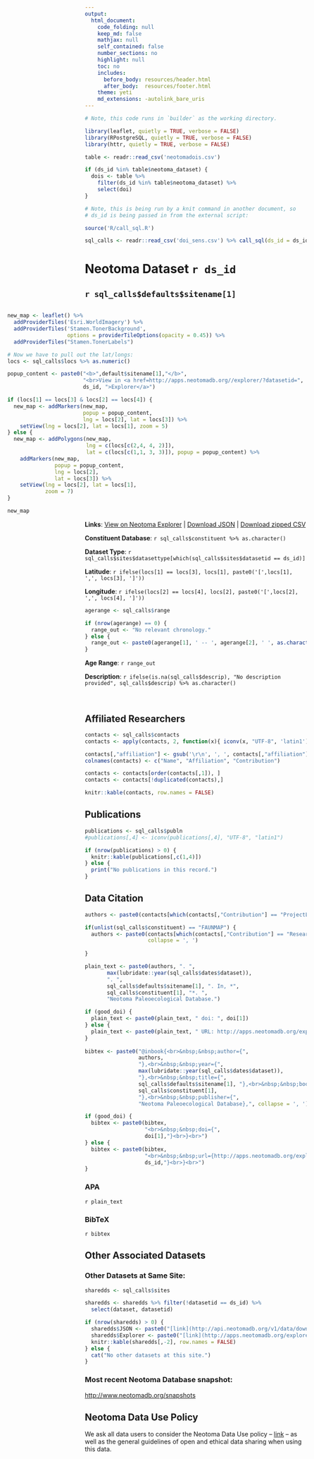 ```yaml
---
output:
  html_document:
    code_folding: null
    keep_md: false
    mathjax: null
    self_contained: false
    number_sections: no
    highlight: null
    toc: no
    includes:
      before_body: resources/header.html
      after_body:  resources/footer.html
    theme: yeti
    md_extensions: -autolink_bare_uris
---
```


```r

# Note, this code runs in `builder` as the working directory.

library(leaflet, quietly = TRUE, verbose = FALSE)
library(RPostgreSQL, quietly = TRUE, verbose = FALSE)
library(httr, quietly = TRUE, verbose = FALSE)

table <- readr::read_csv('neotomadois.csv')

if (ds_id %in% table$neotoma_dataset) {
  dois <- table %>% 
    filter(ds_id %in% table$neotoma_dataset) %>% 
    select(doi)
}

# Note, this is being run by a knit command in another document, so 
# ds_id is being passed in from the external script:

source('R/call_sql.R')

sql_calls <- readr::read_csv('doi_sens.csv') %>% call_sql(ds_id = ds_id)

```

<title>`r sql_calls$defaults$sitename[1]` - Neotoma Dataset `r ds_id`</title>

# Neotoma Dataset `r ds_id`

## `r sql_calls$defaults$sitename[1]`

<div style="float: right;">
```r

new_map <- leaflet() %>% 
  addProviderTiles('Esri.WorldImagery') %>% 
  addProviderTiles('Stamen.TonerBackground',
                   options = providerTileOptions(opacity = 0.45)) %>% 
  addProviderTiles("Stamen.TonerLabels")

# Now we have to pull out the lat/longs:
locs <- sql_calls$locs %>% as.numeric()

popup_content <- paste0("<b>",default$sitename[1],"</b>",
                        "<br>View in <a href=http://apps.neotomadb.org//explorer/?datasetid=", 
                        ds_id, ">Explorer</a>")

if (locs[1] == locs[3] & locs[2] == locs[4]) {
  new_map <- addMarkers(new_map, 
                        popup = popup_content, 
                        lng = locs[2], lat = locs[3]) %>% 
    setView(lng = locs[2], lat = locs[1], zoom = 5)
} else {
  new_map <- addPolygons(new_map, 
                         lng = c(locs[c(2,4, 4, 2)]), 
                         lat = c(locs[c(1,1, 3, 3)]), popup = popup_content) %>%
    addMarkers(new_map, 
               popup = popup_content, 
               lng = locs[2], 
               lat = locs[3]) %>% 
    setView(lng = locs[2], lat = locs[1], 
            zoom = 7)
}

new_map

```
</div>

```r
# TODO add the thing if it's in the table or not.

if(ds_id %in% table$neotoma_dataset) {
  good_doi <- TRUE
  doi <-  table %>% filter(neotoma_dataset == ds_id) %>% select(doi) %>% unlist()
} else {
  good_doi <- FALSE
}
```

```r

for (i in 1:length(doi)) {
  cat('**DOI**: [', doi[1], '](`r paste0("http://dx.doi.org/", doi[1])`)\n')
}

```

**Links**: [View on Neotoma Explorer](http://apps.neotomadb.org/explorer/?datasetid=`r ds_id`) | [Download JSON](http://api.neotomadb.org/v1/data/downloads/`r ds_id`) | [Download zipped CSV](http://api.neotomadb.org/v1/data/downloads/`r ds_id`?format=csv)

**Constituent Database**: `r sql_calls$constituent %>% as.character()`

**Dataset Type**: `r sql_calls$sites$datasettype[which(sql_calls$sites$datasetid == ds_id)]`

**Latitude**: `r ifelse(locs[1] == locs[3], locs[1], paste0('[',locs[1], ',', locs[3], ']'))`

**Longitude**: `r ifelse(locs[2] == locs[4], locs[2], paste0('[',locs[2], ',', locs[4], ']'))`

```r

agerange <- sql_calls$range

if (nrow(agerange) == 0) {
  range_out <- "No relevant chronology."
} else {
  range_out <- paste0(agerange[1], ' -- ', agerange[2], ' ', as.character(agerange$AgeType))
}

```

**Age Range**: `r range_out`

**Description**: `r ifelse(is.na(sql_calls$descrip), "No description provided", sql_calls$descrip) %>% as.character()`

<br>

## Affiliated Researchers

```r

contacts <- sql_calls$contacts
contacts <- apply(contacts, 2, function(x){ iconv(x, "UTF-8", 'latin1')})

contacts[,"affiliation"] <- gsub('\r\n', ', ', contacts[,"affiliation"])
colnames(contacts) <- c("Name", "Affiliation", "Contribution")

contacts <- contacts[order(contacts[,1]), ]
contacts <- contacts[!duplicated(contacts),]

knitr::kable(contacts, row.names = FALSE)

```


## Publications

```r
publications <- sql_calls$publn
#publications[,4] <- iconv(publications[,4], "UTF-8", "latin1")

if (nrow(publications) > 0) {
  knitr::kable(publications[,c(1,4)])
} else {
  print("No publications in this record.")
}

```

## Data Citation

```r

authors <- paste0(contacts[which(contacts[,"Contribution"] == "ProjectLeader"),1], collapse = ', ')

if(unlist(sql_calls$constituent) == "FAUNMAP") {
  authors <- paste0(contacts[which(contacts[,"Contribution"] == "Researcher"),1], 
                    collapse = ', ')
  
}

plain_text <- paste0(authors, ". ",
       max(lubridate::year(sql_calls$dates$dataset)),
       ". ",
       sql_calls$defaults$sitename[1], ". In, *",
       sql_calls$constituent[1], "*. ",
       "Neotoma Paleoecological Database.")

if (good_doi) {
  plain_text <- paste0(plain_text, " doi: ", doi[1])
} else {
  plain_text <- paste0(plain_text, " URL: http://apps.neotomadb.org/explorer/?datasetid=", ds_id)
}
       
bibtex <- paste0("@inbook{<br>&nbsp;&nbsp;author={",
                 authors,
                 "},<br>&nbsp;&nbsp;year={",
                 max(lubridate::year(sql_calls$dates$dataset)),
                 "},<br>&nbsp;&nbsp;title={",
                 sql_calls$defaults$sitename[1], "},<br>&nbsp;&nbsp;booktitle={",
                 sql_calls$constituent[1], 
                 "},<br>&nbsp;&nbsp;publisher={",
                 "Neotoma Paleoecological Database},", collapse = ', ')

if (good_doi) {
  bibtex <- paste0(bibtex, 
                   "<br>&nbsp;&nbsp;doi={",
                   doi[1],"}<br>}<br>")
} else {
  bibtex <- paste0(bibtex, 
                   "<br>&nbsp;&nbsp;url={http://apps.neotomadb.org/explorer/?datasetid=", 
                   ds_id,"}<br>}<br>")
}

```

### APA

`r plain_text`

### BibTeX

`r bibtex`

## Other Associated Datasets

### Other Datasets at Same Site:

```r

sharedds <- sql_calls$sites

sharedds <- sharedds %>% filter(!datasetid == ds_id) %>% 
  select(dataset, datasetid)

if (nrow(sharedds) > 0) {
  sharedds$JSON <- paste0("[link](http://api.neotomadb.org/v1/data/downloads/",sharedds[,2],")")
  sharedds$Explorer <- paste0("[link](http://apps.neotomadb.org/explorer/?datasetid=",sharedds[,2],")")
  knitr::kable(sharedds[,-2], row.names = FALSE)
} else {
  cat("No other datasets at this site.")
}
```

### Most recent Neotoma Database snapshot: 

[http://www.neotomadb.org/snapshots](http://www.neotomadb.org/snapshots)

## Neotoma Data Use Policy 

We ask all data users to consider the Neotoma Data Use policy -- [link](http://www.neotomadb.org/data/category/use) -- as well as the general guidelines of open and ethical data sharing when using this data.

<script type="application/ld+json">
{
  "@context": "http://schema.org",
  "@type": "Dataset",
  "license": "https://creativecommons.org/licenses/by/4.0/deed.en_US",
  "author": {
    "@type":"Person",
    "name":"`r contacts[which(contacts[,"Contribution"] == "ProjectLeader"),1]`"
  },
  "includedInDataCatalog": {
    "@type": "DataCatalog",
    "about": "Paleoecology",
    "publisher": {
      "@type": "Organization",
      "name": "Neotoma Paleoecological Database",
      "alternateName":"Neotoma",
      "description":"The Neotoma Paleoecology Database and Community is an online hub for data, research, education, and discussion about paleoenvironments.",
      "url": "http://neotomadb.org"
    },
    "funder": {
      "@type":"Organization",
      "name":"National Sciences Foundation",
      "alternateName": "NSF",
      "url": "http://nsf.gov"
    }
  },
  "about": "`r sharedds$DatasetType[which(sharedds$DatasetID == ds_id)]`",
  "distribution":{
    "@type":"DataDownload",
    "contentUrl":"`r paste0("http://api.neotomadb.org/v1/data/downloads/",sharedds[,2])`",
    "datePublished": "`r Sys.time()`",
    "inLanguage": "en"
  },
  "spatialCoverage": {
    "@type": "Place",
    "name": "`r default$SiteName[1]`",
    "geo": {
        "@type": "GeoCoordinates",
        "latitude": "`r mean(locs[1], locs[3])`",
        "longitude": "`r mean(locs[2], locs[4])`",
        "elevation": "`r `"
    }
  }
}
</script>